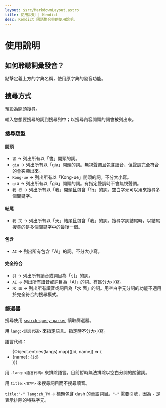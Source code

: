 ```yaml
---
layout: $src/MarkdownLayout.astro
title: 使用說明 | Kemdict
desc: Kemdict 國語整合典的使用說明。
---
```


# 使用說明

## 如何聆聽詞彙發音？

點擊定義上方的字典名稱，使用原字典的發音功能。

## 搜尋方式

預設為開頭搜尋。

輸入您想要搜尋的詞到搜尋列中；以搜尋內容開頭的詞會被列出來。

### 搜尋類型

#### 開頭
- `書` → 列出所有以「書」開頭的詞。
- `gia` → 列出所有以「gia」開頭的詞。無視聲調且包含讀音，但聲調完全符合的會突顯出來。
- `Kong-ue` → 列出所有以「Kong-ue」開頭的詞。不分大小寫。
- `giâ` → 列出所有以「giâ」開頭的詞。有指定聲調時不會無視聲調。
- `我 行` → 列出所有以「我」開頭**且**包含「行」的詞。空白字元可以用來搜尋多個關鍵字。
#### 結尾
- `我 天` → 列出所有以「天」結尾**且**包含「我」的詞。搜尋字詞結尾時，以結尾搜尋的是多個關鍵字中的最後一個。
#### 包含
- `AI` → 列出所有包含「AI」的詞。不分大小寫。
#### 完全符合
- `引` → 列出所有讀音或詞目為「引」的詞。
- `AI` → 列出所有讀音或詞目為「AI」的詞。有區分大小寫。
- `水 面` → 列出所有讀音或詞目為「水 面」的詞。用空白字元分詞的功能不適用於完全符合的搜尋模式。

### 篩選器

搜尋使用 [`search-query-parser`](https://www.npmjs.com/package/search-query-parser) 讀取篩選器。

用 `lang:<語言代碼>` 來指定語言。指定時不分大小寫。

語言代碼：


<ul>
  {Object.entries(langs).map(([id, name]) => (<li>{name}: <code>{id}</code></li>))}
</ul>

用 `-lang:<語言代碼>` 來排除語言。目前暫時無法排除以空白分開的關鍵詞。

用 `title:<文字>` 來搜尋詞目而不搜尋讀音。

`title:"-" lang:zh_TW` → 標題包含 dash 的華語詞目。`"-"` 需要引號，因為 `-` 是表示排除的特殊字元。
